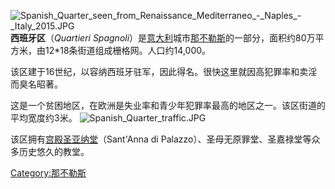 [[File:Spanish_Quarter_seen_from_Renaissance_Mediterraneo_-_Naples_-_Italy_2015.JPG|thumb]]
'''西班牙区'''（''Quartieri Spagnoli''）是[[意大利|意大利]]城市[[那不勒斯|那不勒斯]]的一部分，面积约80万平方米，由12*18条街道组成栅格网。人口约14,000。 

该区建于16世纪，以容纳西班牙驻军，因此得名。很快这里就因高犯罪率和卖淫而臭名昭著。

这是一个贫困地区，在欧洲是失业率和青少年犯罪率最高的地区之一。该区街道的平均宽度约3米。 
[[Image:Spanish_Quarter_traffic.JPG|thumb]]

该区拥有[[宫殿圣亚纳堂|宫殿圣亚纳堂]]（Sant'Anna di Palazzo）、圣母无原罪堂、圣嘉禄堂等众多历史悠久的教堂。

{{coord|40|50|27|N|14|14|47|E|region:IT_type:landmark_scale:15000|display=title}}
[[Category:那不勒斯|Category:那不勒斯]]